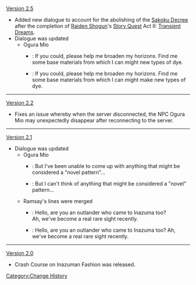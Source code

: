 [[Version 2.5]]
* Added new dialogue to account for the abolishing of the [[Sakoku Decree]] after the completion of [[Raiden Shogun]]'s [[Story Quest]] Act II: [[Transient Dreams]].
* Dialogue was updated
**Ogura Mio
***{{Color|Old}}: If you could, please help me broaden my horizons. Find me some base materials from which I can might new types of dye.
***{{Color|New}}: If you could, please help me broaden my horizons. Find me some base materials from which I can might make new types of dye.
----
[[Version 2.2]]
* Fixes an issue whereby when the server disconnected, the NPC Ogura Mio may unexpectedly disappear after reconnecting to the server.
----
[[Version 2.1]]
*Dialogue was updated
**Ogura Mio
***{{Color|Old}}: But I've been unable to come up with anything that might be considered a "novel pattern"...
***{{Color|New}}: But I can't think of anything that might be considered a "novel" pattern...
**Ramsay's lines were merged
***{{Color|Old}}: Hello, are you an outlander who came to Inazuma too?<br />Ah, we've become a real rare sight recently.
***{{Color|New}}: Hello, are you an outlander who came to Inazuma too? Ah, we've become a real rare sight recently.
----
[[Version 2.0]]
*Crash Course on Inazuman Fashion was released.
<noinclude>[[Category:Change History]]</noinclude>